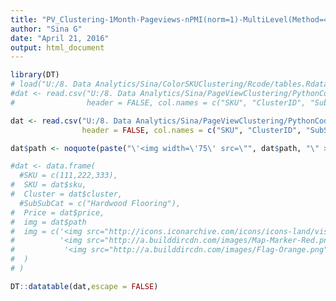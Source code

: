 ```yaml
---
title: "PV_Clustering-1Month-Pageviews-nPMI(norm=1)-MultiLevel(Method=4,8-:,gamma=1,lambda=0.1,spins=75)-10,3,1,50 timeThresh,minView,minJointView,pmiPerc"
author: "Sina G"
date: "April 21, 2016"
output: html_document
---
```




```r
library(DT)
# load("U:/8. Data Analytics/Sina/ColorSKUClustering/Rcode/tables.Rdata")
#dat <- read.csv("U:/8. Data Analytics/Sina/PageViewClustering/PythonCode/clusImgTab.csv",
#                header = FALSE, col.names = c("SKU", "ClusterID", "SubSubCat", "path"))

dat <- read.csv("U:/8. Data Analytics/Sina/PageViewClustering/PythonCode/clusPV_Outdoor Accessories_4_8_50.csv",
                header = FALSE, col.names = c("SKU", "ClusterID", "SubSubCat", "path"))

dat$path <- noquote(paste("\'<img width=\'75\' src=\"", dat$path, "\" ></img>\'", sep = ""))

#dat <- data.frame(
  #SKU = c(111,222,333),
#  SKU = dat$sku,
#  Cluster = dat$cluster,
  #SubSubCat = c("Hardwood Flooring"),
#  Price = dat$price,
#  img = dat$path
#  img = c('<img src="http://icons.iconarchive.com/icons/icons-land/vista-map-markers/32/Map-Marker-Marker-Outside-Chartreuse-icon.png" ></img>',
#          '<img src="http://a.builddircdn.com/images/Map-Marker-Red.png" ></img>',
#           '<img src="http://a.builddircdn.com/images/Flag-Orange.png" ></img>'
#  )
# ) 
```

```r
DT::datatable(dat,escape = FALSE)

```
